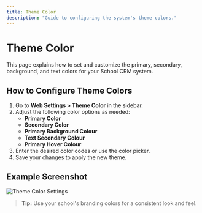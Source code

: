 ```yaml
---
title: Theme Color
description: "Guide to configuring the system's theme colors."
---
```


# Theme Color

This page explains how to set and customize the primary, secondary, background, and text colors for your School CRM system.

## How to Configure Theme Colors

1. Go to **Web Settings > Theme Color** in the sidebar.
2. Adjust the following color options as needed:
   - **Primary Color**
   - **Secondary Color**
   - **Primary Background Colour**
   - **Text Secondary Colour**
   - **Primary Hover Colour**
3. Enter the desired color codes or use the color picker.
4. Save your changes to apply the new theme.

## Example Screenshot

![Theme Color Settings](../assets/theme-color-settings.png)

> **Tip:** Use your school's branding colors for a consistent look and feel. 